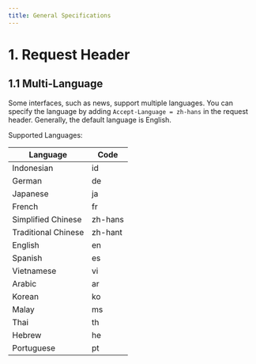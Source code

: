```yaml
---
title: General Specifications
---
```



# 1. Request Header

## 1.1 Multi-Language

Some interfaces, such as news, support multiple languages. You can specify the language by adding `Accept-Language = zh-hans` in the request header. Generally, the default language is English.

Supported Languages:

| Language        | Code      |
|-----------------|-----------|
| Indonesian      | id        |
| German          | de        |
| Japanese        | ja        |
| French          | fr        |
| Simplified Chinese| zh-hans   |
| Traditional Chinese | zh-hant   |
| English         | en        |
| Spanish         | es        |
| Vietnamese      | vi        |
| Arabic          | ar        |
| Korean          | ko        |
| Malay           | ms        |
| Thai            | th        |
| Hebrew          | he        |
| Portuguese      | pt        |